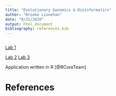 ```yaml
---
title: "Evolutionary Genomics & Bioinformatics"
author: "Brooke Linnehan"
date: "8/31/2020"
output: html_document
bibliography: references.bib
---
```


```r

```

[Lab 1](Lab1revised_bal.html)

[Lab 2](lab2_bal.html)
[Lab 3](Lab3A.html)

Application written in R [@RCoreTeam] 

# References